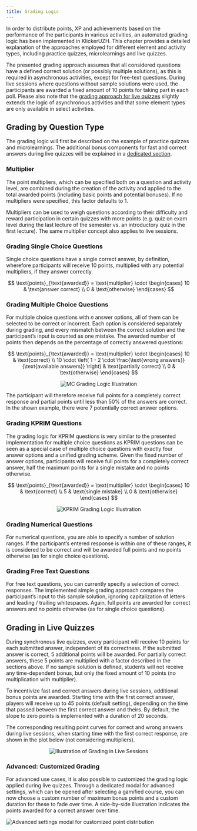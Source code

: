 ```yaml
---
title: Grading Logic
---
```


In order to distribute points, XP and achievements based on the performance of the participants in various activities, an automated grading logic has been implemented in KlickerUZH. This chapter provides a detailed explanation of the approaches employed for different element and activity types, including practice quizzes, microlearnings and live quizzes.

The presented grading approach assumes that all considered questions have a defined correct solution (or possibly multiple solutions), as this is required in asynchronous activities, except for free-text questions. During live sessions where questions without sample solutions were used, the participants are awarded a fixed amount of 10 points for taking part in each poll. Please also note that the [grading approach for live quizzes](#grading-in-live-quizzes) slightly extends the logic of asynchronous activities and that some element types are only available in select activities.

## Grading by Question Type

The grading logic will first be described on the example of practice quizzes and microlearnings. The additional bonus components for fast and correct answers during live quizzes will be explained in a [dedicated section](#grading-in-live-quizzes).

### Multiplier

The point multipliers, which can be specified both on a question and activity level, are combined during the creation of the activity and applied to the total awarded points (including basic points and potential bonuses). If no multipliers were specified, this factor defaults to 1.

Multipliers can be used to weigh questions according to their difficulty and reward participation in certain quizzes with more points (e.g. quiz on exam level during the last lecture of the semester vs. an introductory quiz in the first lecture). The same multiplier concept also applies to live sessions.

### Grading Single Choice Questions

Single choice questions have a single correct answer, by definition, wherefore participants will receive 10 points, multiplied with any potential multipliers, if they answer correctly.

$$
\text{points}_{\text{awarded}} = \text{multiplier} \cdot \begin{cases} 10 & \text{answer correct} \\ 0 & \text{otherwise} \end{cases}
$$

### Grading Multiple Choice Questions

For multiple choice questions with $n$ answer options, all of them can be selected to be correct or incorrect. Each option is considered separately during grading, and every mismatch between the correct solution and the participant’s input is counted as one mistake. The awarded number of points then depends on the percentage of correctly answered questions:

$$
\text{points}_{\text{awarded}} = \text{multiplier} \cdot \begin{cases} 10 & \text{correct} \\ 10 \cdot \left( 1 - 2 \cdot \frac{\text{wrong answers}}{\text{available answers}} \right) & \text{partially correct} \\ 0 & \text{otherwise} \end{cases}
$$

<div align="center">
  <img
    style={{ width: 600 }}
    alt="MC Grading Logic Illustration"
    src="/img_v3/19_MC_awarded_points.svg"
  />
</div>

The participant will therefore receive full points for a completely correct response and partial points until less than 50% of the answers are correct. In the shown example, there were 7 potentially correct answer options.

### Grading KPRIM Questions

The grading logic for KPRIM questions is very similar to the presented implementation for multiple choice questions as KPRIM questions can be seen as a special case of multiple choice questions with exactly four answer options and a unified grading scheme. Given the fixed number of answer options, participants will receive full points for a completely correct answer, half the maximum points for a single mistake and no points otherwise.

$$
\text{points}_{\text{awarded}} = \text{multiplier} \cdot \begin{cases} 10 & \text{correct} \\ 5 & \text{single mistake} \\ 0 & \text{otherwise} \end{cases}
$$

<div align="center">
  <img
    style={{ width: 600 }}
    alt="KPRIM Grading Logic Illustration"
    src="/img_v3/20_KPRIM_awarded_points.svg"
  />
</div>

### Grading Numerical Questions

For numerical questions, you are able to specify a number of solution ranges. If the participant’s entered response is within one of these ranges, it is considered to be correct and will be awarded full points and no points otherwise (as for single choice questions).

### Grading Free Text Questions

For free text questions, you can currently specify a selection of correct responses. The implemented simple grading approach compares the participant’s input to this sample solution, ignoring capitalization of letters and leading / trailing whitespaces. Again, full points are awarded for correct answers and no points otherwise (as for single choice questions).

## Grading in Live Quizzes

During synchronous live quizzes, every participant will receive 10 points for each submitted answer, independent of its correctness. If the submitted answer is correct, 5 additional points will be awarded. For partially correct answers, these 5 points are multiplied with a factor described in the sections above. If no sample solution is defined, students will not receive any time-dependent bonus, but only the fixed amount of 10 points (no multiplication with multiplier).

To incentivize fast and correct answers during live sessions, additional bonus points are awarded. Starting time with the first correct answer, players will receive up to 45 points (default setting), depending on the time that passed between the first correct answer and theirs. By default, the slope to zero points is implemented with a duration of 20 seconds.

The corresponding resulting point curves for correct and wrong answers during live sessions, when starting time with the first correct response, are shown in the plot below (not considering multipliers).

<div align="center">
  <img
    style={{ width: 600 }}
    alt="Illustration of Grading in Live Sessions"
    src="/img_v3/21_live_quiz_awarded_points.svg"
  />
</div>

### Advanced: Customized Grading

For advanced use cases, it is also possible to customized the grading logic applied during live quizzes. Through a dedicated modal for advanced settings, which can be opened after selecting a gamified course, you can now choose a custom number of maximum bonus points and a custom duration for these to fade over time. A side-by-side illustration indicates the points awarded for a correct answer over time.

![Advanced settings modal for customized point distribution](/img_v3/22_live_quiz_customized_grading.png)
